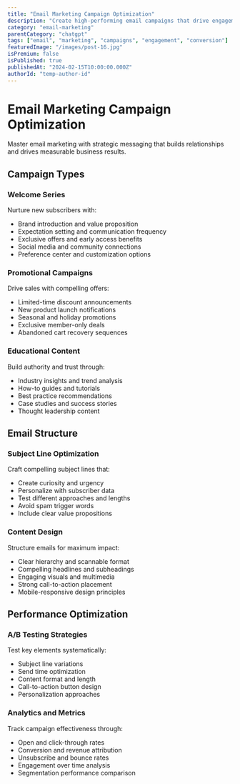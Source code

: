 ```yaml
---
title: "Email Marketing Campaign Optimization"
description: "Create high-performing email campaigns that drive engagement and conversions with strategic messaging"
category: "email-marketing"
parentCategory: "chatgpt"
tags: ["email", "marketing", "campaigns", "engagement", "conversion"]
featuredImage: "/images/post-16.jpg"
isPremium: false
isPublished: true
publishedAt: "2024-02-15T10:00:00.000Z"
authorId: "temp-author-id"
---
```


# Email Marketing Campaign Optimization

Master email marketing with strategic messaging that builds relationships and drives measurable business results.

## Campaign Types

### Welcome Series

Nurture new subscribers with:

- Brand introduction and value proposition
- Expectation setting and communication frequency
- Exclusive offers and early access benefits
- Social media and community connections
- Preference center and customization options

### Promotional Campaigns

Drive sales with compelling offers:

- Limited-time discount announcements
- New product launch notifications
- Seasonal and holiday promotions
- Exclusive member-only deals
- Abandoned cart recovery sequences

### Educational Content

Build authority and trust through:

- Industry insights and trend analysis
- How-to guides and tutorials
- Best practice recommendations
- Case studies and success stories
- Thought leadership content

## Email Structure

### Subject Line Optimization

Craft compelling subject lines that:

- Create curiosity and urgency
- Personalize with subscriber data
- Test different approaches and lengths
- Avoid spam trigger words
- Include clear value propositions

### Content Design

Structure emails for maximum impact:

- Clear hierarchy and scannable format
- Compelling headlines and subheadings
- Engaging visuals and multimedia
- Strong call-to-action placement
- Mobile-responsive design principles

## Performance Optimization

### A/B Testing Strategies

Test key elements systematically:

- Subject line variations
- Send time optimization
- Content format and length
- Call-to-action button design
- Personalization approaches

### Analytics and Metrics

Track campaign effectiveness through:

- Open and click-through rates
- Conversion and revenue attribution
- Unsubscribe and bounce rates
- Engagement over time analysis
- Segmentation performance comparison

